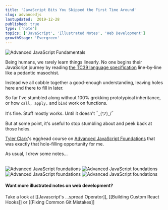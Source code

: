 ```yaml
---
title: 'JavaScript Bits You Skipped the First Time Around'
slug: advancedjs
lastupdated:  2019-12-28
published: true
type: ['note']
topics: ['JavaScript', 'Illustrated Notes', 'Web Development']
growthStage: 'Evergreen'
---
```


<Image src="https://res.cloudinary.com/dg3gyk0gu/image/upload/c_scale,w_700/v1580828081/maggieappleton.com/egghead-course-notes/advancedjs-notes/AdvancedJS_1_2x.png" alt="Advanced JavaScript Fundamentals" />


<IntroParagraph>

Being humans, we rarely learn things linearly. No one begins their JavaScript journey by reading [the TC39 language specification](https://www.ecma-international.org/ecma-262/5.1/) line-by-line like a pedantic masochist.

</IntroParagraph>

Instead we all cobble together a good-enough understanding, leaving holes here and there to fill in later.

So far I've stumbled along without 100% grokking prototypical inheritance, or how `call, apply,` and `bind` work on functions.

It's fine. Stuff mostly works. Until it doesn't   ¯\_(ツ)_/¯

But at some point, it's useful to stop stumbling about and  peek back at those holes.

<a noTip href="https://egghead.io/courses/advanced-javascript-foundations"><ImageFrame width="90%" alt="Course illustration of a building with a bright yellow foundation floor for advanced javascript foundations" src="https://og-image-egghead-course.now.sh/advanced-javascript-foundations" /></a>

<p><a href="https://twitter.com/iamtylerwclark">Tyler Clark</a>'s egghead course on <a href="https://egghead.io/courses/advanced-javascript-foundations">Advanced JavaScript Foundations</a> that was exactly that hole-filling opportunity for me.</p>

<p>As usual, I drew some notes...</p>

<br/>

<Image src="https://res.cloudinary.com/dg3gyk0gu/image/upload/v1580828081/maggieappleton.com/egghead-course-notes/advancedjs-notes/AdvancedJS_2_2x.png" alt="Advanced JavaScript foundations" />

<Image src="https://res.cloudinary.com/dg3gyk0gu/image/upload/v1580828082/maggieappleton.com/egghead-course-notes/advancedjs-notes/AdvancedJS_3_2x.png" alt="Advanced JavaScript foundations" />

<Image src="https://res.cloudinary.com/dg3gyk0gu/image/upload/v1580828081/maggieappleton.com/egghead-course-notes/advancedjs-notes/AdvancedJS_4_2x.png" alt="Advanced JavaScript foundations" />

<Image src="https://res.cloudinary.com/dg3gyk0gu/image/upload/v1580828081/maggieappleton.com/egghead-course-notes/advancedjs-notes/AdvancedJS_5.png" alt="Advanced JavaScript foundations" />

#### Want more illustrated notes on web development?

Take a look at [[Javascript's ...spread Operator]], [[Building Custom React Hooks]] or [[Fixing Common Git Mistakes]]